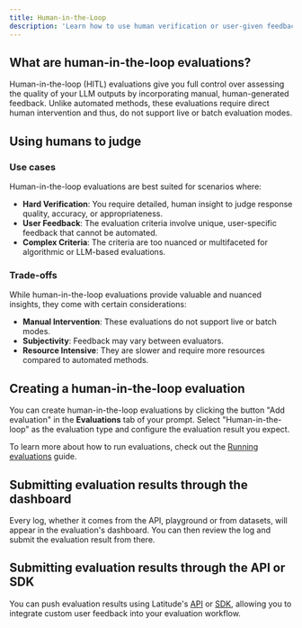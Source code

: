 ```yaml
---
title: Human-in-the-Loop
description: 'Learn how to use human verification or user-given feedback to evaluate the quality of your prompts.'
---
```


## What are human-in-the-loop evaluations?

Human-in-the-loop (HITL) evaluations give you full control over assessing the quality of your LLM outputs by incorporating manual, human-generated feedback. Unlike automated methods, these evaluations require direct human intervention and thus, do not support live or batch evaluation modes.

## Using humans to judge

### Use cases

Human-in-the-loop evaluations are best suited for scenarios where:

- **Hard Verification**: You require detailed, human insight to judge response quality, accuracy, or appropriateness.
- **User Feedback**: The evaluation criteria involve unique, user-specific feedback that cannot be automated.
- **Complex Criteria**: The criteria are too nuanced or multifaceted for algorithmic or LLM-based evaluations.

### Trade-offs

While human-in-the-loop evaluations provide valuable and nuanced insights, they come with certain considerations:

- **Manual Intervention**: These evaluations do not support live or batch modes.
- **Subjectivity**: Feedback may vary between evaluators.
- **Resource Intensive**: They are slower and require more resources compared to automated methods.

## Creating a human-in-the-loop evaluation

You can create human-in-the-loop evaluations by clicking the button "Add evaluation" in the **Evaluations** tab of your prompt. Select "Human-in-the-loop" as the evaluation type and configure the evaluation result you expect.

To learn more about how to run evaluations, check out the [Running evaluations](/guides/evaluations/running-evaluations) guide.

## Submitting evaluation results through the dashboard

Every log, whether it comes from the API, playground or from datasets, will appear in the evaluation's dashboard. You can then review the log and submit the evaluation result from there.

## Submitting evaluation results through the API or SDK

You can push evaluation results using Latitude's [API](/guides/api/api-access) or [SDK](/guides/sdk/typescript), allowing you to integrate custom user feedback into your evaluation workflow.
